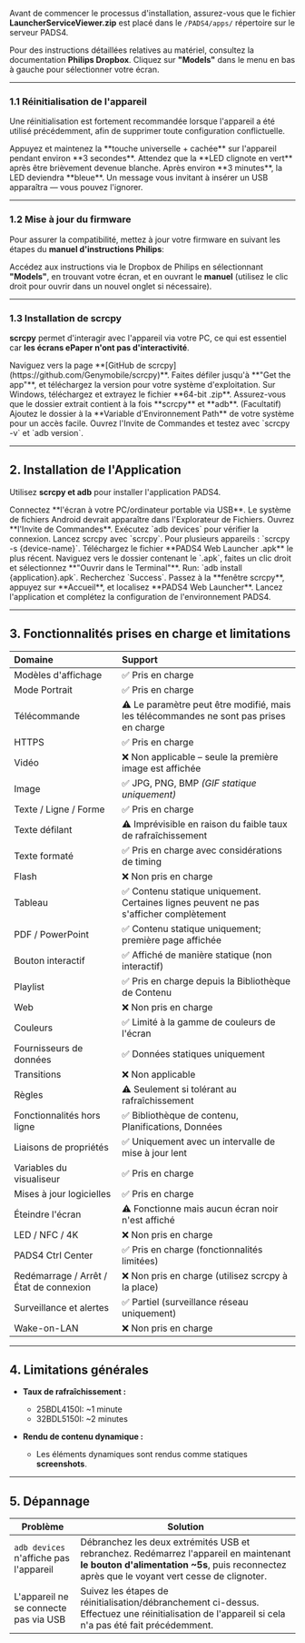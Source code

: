 Avant de commencer le processus d'installation, assurez-vous que le fichier **LauncherServiceViewer.zip** est placé dans le `/PADS4/apps/` répertoire sur le serveur PADS4.

Pour des instructions détaillées relatives au matériel, consultez la documentation **Philips Dropbox**. Cliquez sur **"Models"** dans le menu en bas à gauche pour sélectionner votre écran.

***

### **1.1 Réinitialisation de l'appareil**

Une réinitialisation est fortement recommandée lorsque l'appareil a été utilisé précédemment, afin de supprimer toute configuration conflictuelle.

<Steps>
  <Step title="Étape Une">
    Appuyez et maintenez la **touche universelle + cachée** sur l'appareil pendant environ **3 secondes**.
  </Step>

  <Step title="Étape Deux">
    Attendez que la **LED clignote en vert** après être brièvement devenue blanche.
  </Step>

  <Step title="Étape Trois">
    Après environ **3 minutes**, la LED deviendra **bleue**. Un message vous invitant à insérer un USB apparaîtra — vous pouvez l'ignorer.
  </Step>
</Steps>

***

### **1.2 Mise à jour du firmware**

Pour assurer la compatibilité, mettez à jour votre firmware en suivant les étapes du **manuel d'instructions Philips**:

Accédez aux instructions via le Dropbox de Philips en sélectionnant **"Models"**, en trouvant votre écran, et en ouvrant le **manuel** (utilisez le clic droit pour ouvrir dans un nouvel onglet si nécessaire).

***

### **1.3 Installation de scrcpy**

**scrcpy** permet d'interagir avec l'appareil via votre PC, ce qui est essentiel car **les écrans ePaper n'ont pas d'interactivité**.

<Steps>
  <Step title="Étape Une">
    Naviguez vers la page **[GitHub de scrcpy](https://github.com/Genymobile/scrcpy)**.
  </Step>

  <Step title="Étape Deux">
    Faites défiler jusqu'à **"Get the app"**, et téléchargez la version pour votre système d'exploitation.
  </Step>

  <Step title="Étape Trois">
    Sur Windows, téléchargez et extrayez le fichier **64-bit .zip**.
  </Step>

  <Step title="Étape Quatre">
    Assurez-vous que le dossier extrait contient à la fois **scrcpy** et **adb**.
  </Step>

  <Step title="Étape Cinq">
    (Facultatif) Ajoutez le dossier à la **Variable d'Environnement Path** de votre système pour un accès facile.
  </Step>

  <Step title="Étape Six">
    Ouvrez l'Invite de Commandes et testez avec `scrcpy -v` et `adb version`.
  </Step>
</Steps>

***

## **2. Installation de l'Application**

Utilisez **scrcpy et adb** pour installer l'application PADS4.

<Steps>
  <Step title="Étape Une">
    Connectez **l'écran à votre PC/ordinateur portable via USB**.
  </Step>

  <Step title="Étape Deux">
    Le système de fichiers Android devrait apparaître dans l'Explorateur de Fichiers.
  </Step>

  <Step title="Étape Trois">
    Ouvrez **l'Invite de Commandes**.
  </Step>

  <Step title="Étape Quatre">
    Exécutez `adb devices` pour vérifier la connexion.
  </Step>

  <Step title="Étape Cinq">
    Lancez scrcpy avec `scrcpy`. Pour plusieurs appareils : `scrcpy -s {device-name}`.
  </Step>

  <Step title="Étape Six">
    Téléchargez le fichier **PADS4 Web Launcher .apk** le plus récent.
  </Step>

  <Step title="Étape Sept">
    Naviguez vers le dossier contenant le `.apk`, faites un clic droit et sélectionnez **"Ouvrir dans le Terminal"**.
  </Step>

  <Step title="Étape Huit">
    Run: `adb install {application}.apk`. Recherchez `Success`.
  </Step>

  <Step title="Étape Neuf">
    Passez à la **fenêtre scrcpy**, appuyez sur **Accueil**, et localisez **PADS4 Web Launcher**.
  </Step>

  <Step title="Étape Dix">
    Lancez l'application et complétez la configuration de l'environnement PADS4.
  </Step>
</Steps>

***

## **3. Fonctionnalités prises en charge et limitations**

| **Domaine**                             | **Support**                                                                            |
| :-------------------------------------- | :------------------------------------------------------------------------------------- |
| Modèles d'affichage                     | ✅ Pris en charge                                                                       |
| Mode Portrait                           | ✅ Pris en charge                                                                       |
| Télécommande                            | ⚠️ Le paramètre peut être modifié, mais les télécommandes ne sont pas prises en charge |
| HTTPS                                   | ✅ Pris en charge                                                                       |
| Vidéo                                   | ❌ Non applicable – seule la première image est affichée                                |
| Image                                   | ✅ JPG, PNG, BMP *(GIF statique uniquement)*                                            |
| Texte / Ligne / Forme                   | ✅ Pris en charge                                                                       |
| Texte défilant                          | ⚠️ Imprévisible en raison du faible taux de rafraîchissement                           |
| Texte formaté                           | ✅ Pris en charge avec considérations de timing                                         |
| Flash                                   | ❌ Non pris en charge                                                                   |
| Tableau                                 | ✅ Contenu statique uniquement. Certaines lignes peuvent ne pas s'afficher complètement |
| PDF / PowerPoint                        | ✅ Contenu statique uniquement; première page affichée                                  |
| Bouton interactif                       | ✅ Affiché de manière statique (non interactif)                                         |
| Playlist                                | ✅ Pris en charge depuis la Bibliothèque de Contenu                                     |
| Web                                     | ❌ Non pris en charge                                                                   |
| Couleurs                                | ✅ Limité à la gamme de couleurs de l'écran                                             |
| Fournisseurs de données                 | ✅ Données statiques uniquement                                                         |
| Transitions                             | ❌ Non applicable                                                                       |
| Règles                                  | ⚠️ Seulement si tolérant au rafraîchissement                                           |
| Fonctionnalités hors ligne              | ✅ Bibliothèque de contenu, Planifications, Données                                     |
| Liaisons de propriétés                  | ✅ Uniquement avec un intervalle de mise à jour lent                                    |
| Variables du visualiseur                | ✅ Pris en charge                                                                       |
| Mises à jour logicielles                | ✅ Pris en charge                                                                       |
| Éteindre l'écran                        | ⚠️ Fonctionne mais aucun écran noir n'est affiché                                      |
| LED / NFC / 4K                          | ❌ Non pris en charge                                                                   |
| PADS4 Ctrl Center                       | ✅ Pris en charge (fonctionnalités limitées)                                            |
| Redémarrage / Arrêt / État de connexion | ❌ Non pris en charge (utilisez scrcpy à la place)                                      |
| Surveillance et alertes                 | ✅ Partiel (surveillance réseau uniquement)                                             |
| Wake-on-LAN                             | ❌ Non pris en charge                                                                   |

***

## **4. Limitations générales**

* **Taux de rafraîchissement :**

  * 25BDL4150I: \~1 minute
  * 32BDL5150I: \~2 minutes

* **Rendu de contenu dynamique :**

  * Les éléments dynamiques sont rendus comme statiques **screenshots**.

***

## **5. Dépannage**

| **Problème**                           | **Solution**                                                                                                                                                                           |
| -------------------------------------- | -------------------------------------------------------------------------------------------------------------------------------------------------------------------------------------- |
| `adb devices` n'affiche pas l'appareil | Débranchez les deux extrémités USB et rebranchez. Redémarrez l'appareil en maintenant **le bouton d'alimentation \~5s**, puis reconnectez après que le voyant vert cesse de clignoter. |
| L'appareil ne se connecte pas via USB  | Suivez les étapes de réinitialisation/débranchement ci-dessus. Effectuez une réinitialisation de l'appareil si cela n'a pas été fait précédemment.                                     |
